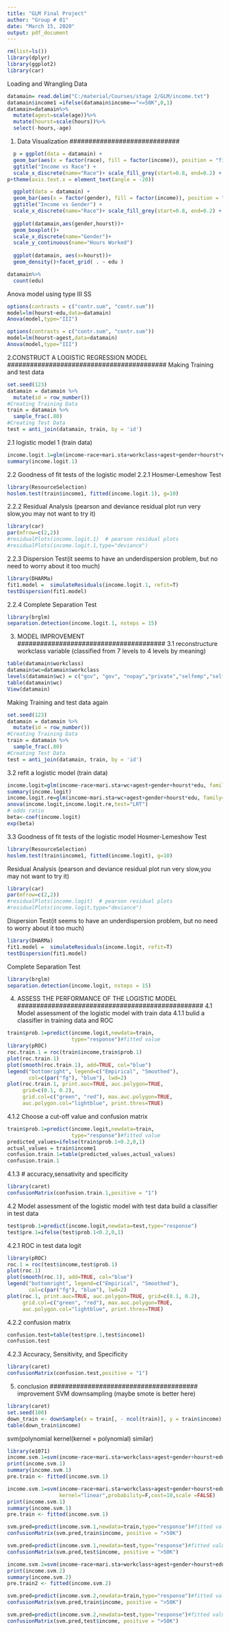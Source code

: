 ---
title: "GLM Final Project"
author: "Group # 01"
date: "March 15, 2020"
output: pdf_document
---

```{r}
rm(list=ls())
library(dplyr)
library(ggplot2)
library(car)
```

Loading and Wrangling Data
```{r}
datamain= read.delim("C:/material/Courses/stage 2/GLM/income.txt")
datamain$income1 =ifelse(datamain$income=="<=50K",0,1)
datamain=datamain%>%
  mutate(agest=scale(age))%>%
  mutate(hourst=scale(hours))%>%
  select(-hours,-age)
```
#############################
1. Data Visualization
#############################
```{r}

  p = ggplot(data = datamain) +
  geom_bar(aes(x = factor(race), fill = factor(income)), position = "fill")+
  ggtitle("Income vs Race") +  
  scale_x_discrete(name="Race")+ scale_fill_grey(start=0.8, end=0.2) + theme_classic()
p+theme(axis.text.x = element_text(angle = -20))

  ggplot(data = datamain) +
  geom_bar(aes(x = factor(gender), fill = factor(income)), position = "fill")+
  ggtitle("Income vs Gender") +  
  scale_x_discrete(name="Race")+ scale_fill_grey(start=0.8, end=0.2) + theme_classic()
  
  ggplot(datamain,aes(gender,hourst))+
  geom_boxplot()+
  scale_x_discrete(name="Gender")+
  scale_y_continuous(name="Hours Worked")
  
  ggplot(datamain, aes(x=hourst))+
  geom_density()+facet_grid( . ~ edu )

```

```{r}
datamain%>%
  count(edu)
```

Anova model using type III SS
```{r}
options(contrasts = c("contr.sum", "contr.sum"))
model=lm(hourst~edu,data=datamain)
Anova(model,type="III")
```
```{r}
options(contrasts = c("contr.sum", "contr.sum"))
model=lm(hourst~agest,data=datamain)
Anova(model,type="III")
```

##########################################
2.CONSTRUCT A LOGISTIC REGRESSION MODEL
##########################################
Making Training and test data
```{r}
set.seed(123)
datamain = datamain %>% 
  mutate(id = row_number())
#Creating Training Data
train = datamain %>% 
  sample_frac(.80)
#Creating Test Data
test = anti_join(datamain, train, by = 'id')
```

2.1 logistic model 1 (train data)
```{r}
income.logit.1=glm(income~race+mari.sta+workclass+agest+gender+hourst*edu, family=binomial(link="logit"),data=train)
summary(income.logit.1)
```

2.2 Goodness of fit tests of the logistic model
2.2.1 Hosmer-Lemeshow Test
```{r}
library(ResourceSelection)
hoslem.test(train$income1, fitted(income.logit.1), g=10)
```
2.2.2 Residual Analysis
(pearson and deviance residual plot run very slow,you may not want to try it)
```{r}
library(car)
par(mfrow=c(2,2))
#residualPlots(income.logit.1)  # pearson residual plots
#residualPlots(income.logit.1,type="deviance") 
```
2.2.3 Dispersion Test(it seems to have an underdispersion problem, but no need to worry about it too much)
```{r}
library(DHARMa)
fit1.model =  simulateResiduals(income.logit.1, refit=T)
testDispersion(fit1.model)
```
2.2.4 Complete Separation Test
```{r}
library(brglm) 
separation.detection(income.logit.1, nsteps = 15)
```
#######################################
3. MODEL IMPROVEMENT
#######################################
3.1 reconstructure workclass variable (classified from 7 levels to 4 levels by meaning)
```{r}
table(datamain$workclass)
datamain$wc=datamain$workclass
levels(datamain$wc) = c("gov", "gov", "nopay","private","selfemp","selfemp","gov","nopay")
table(datamain$wc)
View(datamain)
```

Making Training and test data again
```{r}
set.seed(123)
datamain = datamain %>% 
  mutate(id = row_number())
#Creating Training Data
train = datamain %>% 
  sample_frac(.80)
#Creating Test Data
test = anti_join(datamain, train, by = 'id')
```

3.2 refit a logistic model (train data)
```{r}
income.logit=glm(income~race+mari.sta+wc+agest+gender+hourst*edu, family=binomial(link="logit"),data=train)
summary(income.logit)
income.logit.re=glm(income~mari.sta+wc+agest+gender+hourst*edu, family=binomial(link="logit"),data=train)
anova(income.logit,income.logit.re,test="LRT")
# odds ratio
beta<-coef(income.logit)
exp(beta)
```

3.3 Goodness of fit tests of the logistic model
Hosmer-Lemeshow Test
```{r}
library(ResourceSelection)
hoslem.test(train$income1, fitted(income.logit), g=10)
```

Residual Analysis
(pearson and deviance residual plot run very slow,you may not want to try it)
```{r}
library(car)
par(mfrow=c(2,2))
#residualPlots(income.logit)  # pearson residual plots
#residualPlots(income.logit,type="deviance") 
```

Dispersion Test(it seems to have an underdispersion problem, but no need to worry about it too much)
```{r}
library(DHARMa)
fit1.model =  simulateResiduals(income.logit, refit=T)
testDispersion(fit1.model)
```

Complete Separation Test
```{r}
library(brglm) 
separation.detection(income.logit, nsteps = 15)
```
#################################################
4. ASSESS THE PERFORMANCE OF THE LOGISTIC MODEL
#################################################
4.1 Model assessment of the logistic model with train data
4.1.1 bulid a classifier in training data and ROC
```{r}
train$prob.1=predict(income.logit,newdata=train,
                     type="response")#fitted value
library(pROC)
roc.train.1 = roc(train$income,train$prob.1)
plot(roc.train.1)
plot(smooth(roc.train.1), add=TRUE, col="blue")
legend("bottomright", legend=c("Empirical", "Smoothed"),
       col=c(par("fg"), "blue"), lwd=2)
plot(roc.train.1, print.auc=TRUE, auc.polygon=TRUE, 
     grid=c(0.1, 0.2),
     grid.col=c("green", "red"), max.auc.polygon=TRUE,
     auc.polygon.col="lightblue", print.thres=TRUE)
```

4.1.2 Choose a cut-off value and confusion matrix
```{r}
train$prob.1=predict(income.logit,newdata=train,
                     type="response")#fitted value
predicted_values=ifelse(train$prob.1<0.2,0,1)
actual_values = train$income1
confusion.train.1=table(predicted_values,actual_values)
confusion.train.1
```

4.1.3 # accuracy,sensativity and specificity
```{r}
library(caret)
confusionMatrix(confusion.train.1,positive = "1")
```

4.2 Model assessment of the logistic model with test data
build a classifier in test data
```{r}
test$prob.1=predict(income.logit,newdata=test,type="response")
test$pre.1=ifelse(test$prob.1<0.2,0,1)
```

4.2.1 ROC in test data logit
```{r}
library(pROC)
roc.1 = roc(test$income,test$prob.1)
plot(roc.1)
plot(smooth(roc.1), add=TRUE, col="blue")
legend("bottomright", legend=c("Empirical", "Smoothed"),
       col=c(par("fg"), "blue"), lwd=2)
plot(roc.1, print.auc=TRUE, auc.polygon=TRUE, grid=c(0.1, 0.2),
     grid.col=c("green", "red"), max.auc.polygon=TRUE,
     auc.polygon.col="lightblue", print.thres=TRUE)
```

4.2.2 confusion matrix
```{r}
confusion.test=table(test$pre.1,test$income1)
confusion.test
```

4.2.3 Accuracy, Sensitivity, and Specificity
```{r}
library(caret)
confusionMatrix(confusion.test,positive = "1")
```


#######################################
5. conclusion
#######################################
improvement
SVM
downsampling (maybe smote is better here)
```{r}
library(caret)
set.seed(100)
down_train <- downSample(x = train[, - ncol(train)], y = train$income)
table(down_train$income)
```
svm(polynomial kernel(kernel = polynomial) similar)
```{r}
library(e1071)
income.svm.1=svm(income~race+mari.sta+workclass+agest+gender+hourst+edu,data=down_train,kernel="radial",cost=10,scale =FALSE)
print(income.svm.1)
summary(income.svm.1)
pre.train <- fitted(income.svm.1)
```

```{r Alternative Solution}
income.svm.1=svm(income~race+mari.sta+workclass+agest+gender+hourst+edu,data=down_train,
                 kernel="linear",probability=F,cost=10,scale =FALSE)
print(income.svm.1)
summary(income.svm.1)
pre.train <- fitted(income.svm.1)

svm.pred=predict(income.svm.1,newdata=train,type="response")#fitted value
confusionMatrix(svm.pred,train$income, positive = ">50K")

svm.pred=predict(income.svm.1,newdata=test,type="response")#fitted value
confusionMatrix(svm.pred,test$income, positive = ">50K")

income.svm.2=svm(income~race+mari.sta+workclass+agest+gender+hourst+edu,data=down_train,kernel="radial",cost=10,scale =FALSE)
print(income.svm.2)
summary(income.svm.2)
pre.train2 <- fitted(income.svm.2)

svm.pred=predict(income.svm.2,newdata=train,type="response")#fitted value
confusionMatrix(svm.pred,train$income, positive = ">50K")

svm.pred=predict(income.svm.2,newdata=test,type="response")#fitted value
confusionMatrix(svm.pred,test$income, positive = ">50K")
```

